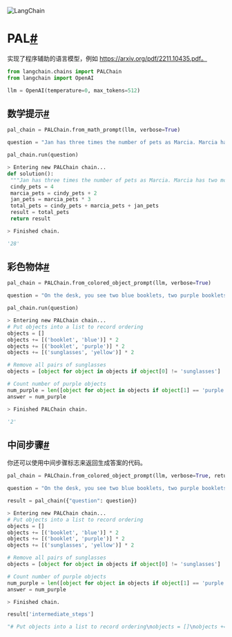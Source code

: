 

<Head>
  <script>
    {
      `(function() {
         var _hmt = _hmt || [];
(function() {
  var hm = document.createElement("script");
  hm.src = "https://hm.baidu.com/hm.js?e60fb290e204e04c5cb6f79b0ac1e697";
  var s = document.getElementsByTagName("script")[0]; 
  s.parentNode.insertBefore(hm, s);
})();
       })();`
    }
  </script>
</Head>

![LangChain](https://pica.zhimg.com/50/v2-56e8bbb52aa271012541c1fe1ceb11a2_r.gif)





PAL[#](#pal "跳转到此标题的链接")
========================

实现了程序辅助的语言模型，例如 https://arxiv.org/pdf/2211.10435.pdf。

```python
from langchain.chains import PALChain
from langchain import OpenAI

```

```python
llm = OpenAI(temperature=0, max_tokens=512)

```

数学提示[#](#math-prompt "跳转到此标题的链接")
---------------------------------

```python
pal_chain = PALChain.from_math_prompt(llm, verbose=True)

```

```python
question = "Jan has three times the number of pets as Marcia. Marcia has two more pets than Cindy. If Cindy has four pets, how many total pets do the three have?"

```

```python
pal_chain.run(question)

```

```python
> Entering new PALChain chain...
def solution():
 """Jan has three times the number of pets as Marcia. Marcia has two more pets than Cindy. If Cindy has four pets, how many total pets do the three have?"""
 cindy_pets = 4
 marcia_pets = cindy_pets + 2
 jan_pets = marcia_pets * 3
 total_pets = cindy_pets + marcia_pets + jan_pets
 result = total_pets
 return result

> Finished chain.

```

```python
'28'

```

彩色物体[#](#colored-objects "跳转到此标题的链接")
-------------------------------------

```python
pal_chain = PALChain.from_colored_object_prompt(llm, verbose=True)

```

```python
question = "On the desk, you see two blue booklets, two purple booklets, and two yellow pairs of sunglasses. If I remove all the pairs of sunglasses from the desk, how many purple items remain on it?"

```

```python
pal_chain.run(question)

```

```python
> Entering new PALChain chain...
# Put objects into a list to record ordering
objects = []
objects += [('booklet', 'blue')] * 2
objects += [('booklet', 'purple')] * 2
objects += [('sunglasses', 'yellow')] * 2

# Remove all pairs of sunglasses
objects = [object for object in objects if object[0] != 'sunglasses']

# Count number of purple objects
num_purple = len([object for object in objects if object[1] == 'purple'])
answer = num_purple

> Finished PALChain chain.

```

```python
'2'

```

中间步骤[#](#intermediate-steps "跳转到此标题的链接")
----------------------------------------

你还可以使用中间步骤标志来返回生成答案的代码。

```python
pal_chain = PALChain.from_colored_object_prompt(llm, verbose=True, return_intermediate_steps=True)

```

```python
question = "On the desk, you see two blue booklets, two purple booklets, and two yellow pairs of sunglasses. If I remove all the pairs of sunglasses from the desk, how many purple items remain on it?"

```

```python
result = pal_chain({"question": question})

```

```python
> Entering new PALChain chain...
# Put objects into a list to record ordering
objects = []
objects += [('booklet', 'blue')] * 2
objects += [('booklet', 'purple')] * 2
objects += [('sunglasses', 'yellow')] * 2

# Remove all pairs of sunglasses
objects = [object for object in objects if object[0] != 'sunglasses']

# Count number of purple objects
num_purple = len([object for object in objects if object[1] == 'purple'])
answer = num_purple

> Finished chain.

```

```python
result['intermediate_steps']

```

```python
"# Put objects into a list to record ordering\nobjects = []\nobjects += [('booklet', 'blue')] * 2\nobjects += [('booklet', 'purple')] * 2\nobjects += [('sunglasses', 'yellow')] * 2  # Remove all pairs of sunglasses\nobjects = [object for object in objects if object[0] != 'sunglasses']  # Count number of purple objects\nnum_purple = len([object for object in objects if object[1] == 'purple'])\nanswer = num_purple"

```

